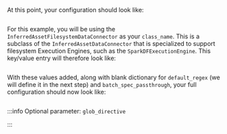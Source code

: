 
<TipInferredDataConnectorOverview />

<PartNameTheDataConnector data_connector_name="version-0.18 name_of_my_inferred_data_connector" />

At this point, your configuration should look like:

```python title="Python" name="version-0.18 datasource_config add empty inferred_data_connector"
```

<PartDataConnectorKeysOverview data_connector_type="InferredAssetFilesystemDataConnector" data_connector_name="version-0.18 name_of_my_inferred_data_connector" runtime={false} batch_spec_passthrough={true} glob_directive={true} />

For this example, you will be using the `InferredAssetFilesystemDataConnector` as your `class_name`.  This is a subclass of the `InferredAssetDataConnector` that is specialized to support filesystem Execution Engines, such as the `SparkDFExecutionEngine`.  This key/value entry will therefore look like:

```python title="Python" name="version-0.18 inferred data connector populate class_name"
```

<TipCustomDataConnectorModuleName />

<PartFilesystemBaseDirectory />

With these values added, along with blank dictionary for `default_regex` (we will define it in the next step) and `batch_spec_passthrough`, your full configuration should now look like:

```python title="Python" name="version-0.18 datasource_configuration_pandas_inferred_empty_regex"
```
:::info Optional parameter: `glob_directive`

<PartGlobDirectiveDetails />

:::